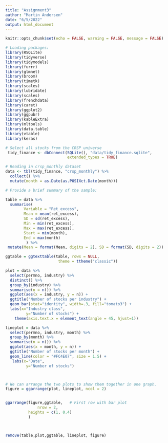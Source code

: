 ```yaml
---
title: "Assignment3"
author: "Martin Andersen"
date: "6/5/2022"
output: html_document
---
```


```r
knitr::opts_chunk$set(echo = FALSE, warning = FALSE, message = FALSE)
```

```r
# Loading packages:
library(RSQLite)
library(tidyverse)
library(tidymodels) 
library(furrr) 
library(glmnet)
library(broom)
library(timetk)
library(scales)
library(lubridate)
library(scales)
library(frenchdata)
library(caret)
library(ggplot2)
library(ggpubr)
library(kableExtra)
library(mltools)
library(data.table)
library(vtable)
library(keras)
```


```r
# Select all stocks from the CRSP universe
 tidy_finance <- dbConnect(SQLite(), "data/tidy_finance.sqlite", 
                           extended_types = TRUE)

# Reading in crsp_monthly dataset
data <- tbl(tidy_finance, "crsp_monthly") %>%
  collect() %>%
  mutate(month = as.Date(as.POSIXct.Date(month)))
```
```r
# Provide a brief summary of the sample:

table = data %>% 
  summarise(
        Variable = "Ret_excess",
        Mean = mean(ret_excess),
        SD = sd(ret_excess),
        Min = min(ret_excess),
        Max = max(ret_excess),
        Start = min(month),
        End = max(month)
         ) %>%
 mutate(Mean = format(Mean, digits = 2), SD = format(SD, digits = 2))

ggtable = ggtexttable(table, rows = NULL,
                       theme = ttheme("classic"))

plot = data %>% 
  select(permno, industry) %>%
  distinct() %>%
  group_by(industry) %>%
  summarise(n = n()) %>%
  ggplot(aes(x = industry, y = n)) +
  ggtitle("Number of stocks per industry") +
  geom_bar(stat="identity", width=.3, fill="tomato3") +
  labs(x="Industry class",
         y="Number of stocks") + 
    theme(axis.text.x = element_text(angle = 45, hjust=1))

lineplot = data %>% 
  select(permno, industry, month) %>%
  group_by(month) %>%
  summarise(n = n()) %>%
  ggplot(aes(x = month, y = n)) +
  ggtitle("Number of stocks per month") +
  geom_line(color = "#FC4E07", size = 1.5) +
   labs(x="Date",
         y="Number of stocks")



# We can arrange the two plots to show them together in one graph. 
figure = ggarrange(plot, lineplot, ncol = 2) 


ggarrange(figure,ggtable,   # First row with bar plot
              nrow = 2,
          heights = c(1, 0.4)
          ) 



remove(table,plot,ggtable, lineplot, figure)

```




